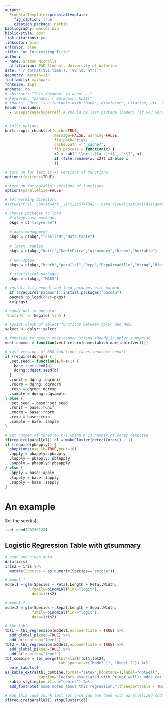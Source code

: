 ```yaml
---
output: 
  ProbStatTemplate::probstattemplate:
    fig_caption: true
    citation_package: natbib
bibliography: master.bib
biblio-style: apsr
link-citations: yes
linkcolor: blue
urlcolor: blue
title: "An Interesting Title"
author:
- name: Gradon Nicholls
  affiliation: PhD Student, University of Waterloo
date: "`r format(Sys.time(), '%B %d, %Y')`"
geometry: margin=1in
fontfamily: mathpazo
fontsize: 11pt
endnote: no
# abstract: "This document is about..."
# keywords: "pandoc, r markdown, knitr"
# thanks: "Here is a footnote with thanks, disclaimer, citation, etc. \\citep{rosenthalprob}."
header-includes:
  - \usepackage{hyperref} # should be last package loaded! (if you want nice blue hyperlink citations)
---
```


```r
# knitr options
knitr::opts_chunk$set(cache=TRUE,
                      message=FALSE, warning=FALSE,
                      fig.path='figs/',
                      cache.path = '_cache/',
                      fig.process = function(x) {
                      x2 = sub('-\\d+([.][a-z]+)$', '\\1', x)
                      if (file.rename(x, x2)) x2 else x
                      })

# turn on for fast (c++) versions of functions
options(fastfunc=TRUE)

# turn on for parallel versions of functions
options(parallelize=FALSE)

# set working directory
#setwd("P:\\__Coursework__\\F22\\STAT842 - Data Visualisation\\Assignments\\A2")
```

```r
# choose packages to load
  # always-use packages
  pkgs = c("tidyverse")
  
  # data management
  pkgs = c(pkgs,"labelled","data.table")
  
  # latex, tables
  pkgs = c(pkgs,"knitr","kableExtra","gtsummary","broom","huxtable")
  
  # HPC/speed
  pkgs = c(pkgs,"bench","parallel","Rcpp","RcppArmadillo","dqrng","Rfast","Rfast2","pbapply")
  
  # statistical packages
  pkgs = c(pkgs, "MASS")

# install (if needed) and load packages with pacman
  if (!require("pacman")) install.packages("pacman")
  pacman::p_load(char=pkgs)
  rm(pkgs)
```

```r
# handy not-in operator
`%notin%` <- Negate(`%in%`)

# avoids clash of select functions between dplyr and MASS
select <- dplyr::select

# function to return most common string->handy in dplyr summarise
most.common = function(vec) return(names(which.max(table(vec))))
```

```r
# fast versions of RNG functions (uses separate seed!)
if (require(dqrng)) {
  .set.seed = function(a,b=a+1) {
    base::set.seed(a)
    dqrng::dqset.seed(b)
  }
  .runif = dqrng::dqrunif
  .rnorm = dqrng::dqrnorm
  .rexp = dqrng::dqrexp
  .sample = dqrng::dqsample
} else {
  .set.seed = base::set.seed
  .runif = base::runif
  .rnorm = base::rnorm
  .rexp = base::rexp
  .sample = base::sample
}
```

```r
# set number of cores to K-1 where K is number of cores detected
if(require(parallel)) cl = makeCluster(detectCores() - 1)
if (require(pbapply)) {
  pboptions(use_lb=TRUE,nout=10)
  .apply = pbapply::pbapply
  .lapply = pbapply::pblapply
  .sapply = pbapply::pbsapply
} else {
  .apply = base::apply
  .lapply = base::lapply
  .sapply = base::sapply
}
```


# An example

Set the seed(s):

```r
.set.seed(20230128)
```

## Logistic Regression Table with gtsummary

```r
# read and clean data
data(iris)
iris2 = iris %>%
  mutate(Species = as.numeric(Species=="setosa"))

# model 1
model1 = glm(Species ~ Petal.Length + Petal.Width,
            family=binomial(link="logit"),
            data=iris2)

# model 2
model2 = glm(Species ~ Sepal.Length + Sepal.Width,
            family=binomial(link="logit"),
            data=iris2)

# the table
tbl1 = tbl_regression(model1,exponentiate = TRUE) %>%
  add_global_p(keep=TRUE) %>%
  add_n(location="level")
tbl2 = tbl_regression(model2,exponentiate = TRUE) %>%
  add_global_p(keep=TRUE) %>%
  add_n(location="level")
tbl_combine = tbl_merge(tbls=list(tbl1,tbl2),
                        tab_spanner=c("Model 1", "Model 2")) %>%
  bold_labels()
as_kable_extra(tbl_combine,format="latex",booktabs=T,label="notwell",
               caption="Factors associated with Pr(not well): odds ratios") %>%
  kable_styling(position="center") %>%
  add_footnote("Some notes about this regression.",threeparttable = TRUE)
```















```r
# Run this code chunk last (or once you are done with parallelized code)
if(require(parallel)) stopCluster(cl)
```









